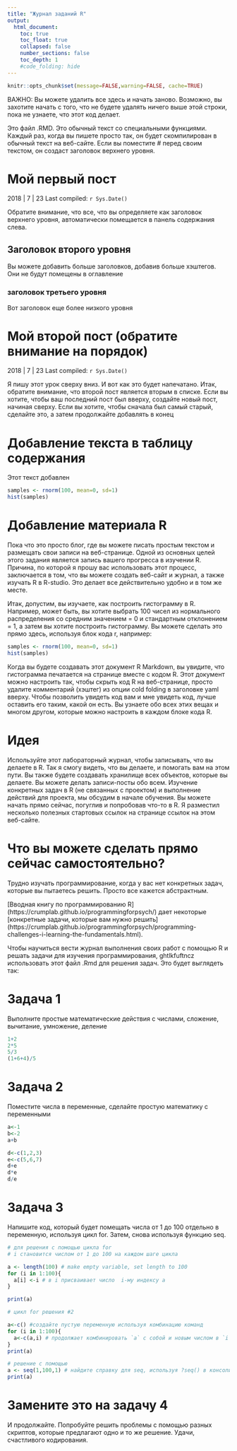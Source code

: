 ```yaml
---
title: "Журнал заданий R"
output:
  html_document:
    toc: true
    toc_float: true
    collapsed: false
    number_sections: false
    toc_depth: 1
    #code_folding: hide
---
```


```r
knitr::opts_chunk$set(message=FALSE,warning=FALSE, cache=TRUE)
```

ВАЖНО: Вы можете удалить все здесь и начать заново. Возможно, вы захотите начать с того, что не будете удалять ничего выше этой строки, пока не узнаете, что этот код делает.

Это файл .RMD. Это обычный текст со специальными функциями. Каждый раз, когда вы пишете просто так, он будет скомпилирован в обычный текст на веб-сайте. Если вы поместите \# перед своим текстом, он создаст заголовок верхнего уровня.

# Мой первый пост

2018 | 7 | 23 Last compiled: `r Sys.Date()`

Обратите внимание, что все, что вы определяете как заголовок верхнего уровня, автоматически помещается в панель содержания слева.

## Заголовок второго уровня

Вы можете добавить больше заголовков, добавив больше хэштегов. Они не будут помещены в оглавление

### заголовок третьего уровня

Вот заголовок еще более низкого уровня

# Мой второй пост (обратите внимание на порядок)

2018 | 7 | 23 Last compiled: `r Sys.Date()`


Я пишу этот урок сверху вниз. И вот как это будет напечатано. Итак, обратите внимание, что второй пост является вторым в списке. Если вы хотите, чтобы ваш последний пост был вверху, создайте новый пост, начиная сверху. Если вы хотите, чтобы сначала был самый старый, сделайте это, а затем продолжайте добавлять в конец

# Добавление текста в таблицу содержания

Этот текст добавлен 

```r
samples <- rnorm(100, mean=0, sd=1)
hist(samples)
```

# Добавление материала R

Пока что это просто блог, где вы можете писать простым текстом и размещать свои записи на веб-странице. Одной из основных целей этого задания является запись вашего прогресса в изучении R. Причина, по которой я прошу вас использовать этот процесс, заключается в том, что вы можете создать веб-сайт и журнал, а также изучать R в R-studio. Это делает все действительно удобно и в том же месте.

Итак, допустим, вы изучаете, как построить гистограмму в R. Например, может быть, вы хотите выбрать 100 чисел из нормального распределения со средним значением = 0 и стандартным отклонением = 1, а затем вы хотите построить гистограмму. Вы можете сделать это прямо здесь, используя блок кода r, например:


```r
samples <- rnorm(100, mean=0, sd=1)
hist(samples)
```

Когда вы будете создавать этот документ R Markdown, вы увидите, что гистограмма печатается на странице вместе с кодом R. Этот документ можно настроить так, чтобы скрыть код R на веб-странице, просто удалите комментарий (хэштег) из опции cold folding  в заголовке yaml вверху. Чтобы позволить увидеть код вам и мне увидеть код, лучше оставить его таким, какой он есть. Вы узнаете обо всех этих вещах и многом другом, которые можно настроить в каждом блоке кода R.

# Идея

Используйте этот лабораторный журнал, чтобы записывать, что вы делаете в R. Так я смогу видеть, что вы делаете, и помогать вам на этом пути. Вы также будете создавать хранилище всех объектов, которые вы делаете. Вы можете делать записи-посты обо всем. Изучение конкретных задач в R (не связанных с проектом) и выполнение действий для проекта, мы обсудим в начале обучения. Вы можете начать прямо сейчас, погуглив и попробовав что-то в R. Я разместил несколько полезных стартовых ссылок на странице ссылок на этом веб-сайте.

# Что вы можете сделать прямо сейчас самостоятельно?

Трудно изучать программирование, когда у вас нет конкретных задач, которые вы пытаетесь решить. Просто все кажется абстрактным.

[Вводная книгу по программированию R] (https://crumplab.github.io/programmingforpsych/) дает некоторые [конкретные задачи, которые вам нужно решить] (https://crumplab.github.io/programmingforpsych/programming-challenges-i-learning-the-fundamentals.html).

Чтобы научиться вести журнал выполнения своих работ с помощью R и решать задачи для изучения программирования, ghtlkfuftncz использовать этот файл .Rmd для решения задач. Это будет выглядеть так:

# Задача 1

Выполните простые математические действия с числами, сложение, вычитание, умножение, деление

```r
1+2
2*5
5/3
(1+6+4)/5

```

# Задача 2

Поместите числа в переменные, сделайте простую математику с переменными

```r
a<-1
b<-2
a+b

d<-c(1,2,3)
e<-c(5,6,7)
d+e
d*e
d/e

```

# Задача 3

Напишите код, который будет помещать числа от 1 до 100 отдельно в переменную, используя цикл for. Затем, снова используя функцию seq.

```r
# для решения с помощью цикла for
# i становится числом от 1 до 100 на каждом шаге цикла

a <- length(100) # make empty variable, set length to 100
for (i in 1:100){
  a[i] <-i # в i присваивает число  i-му индексу a
}

print(a)

# цикл for решения #2

a<-c() #создайте пустую переменную используя комбинацию команд
for (i in 1:100){
  a<-c(a,i) # продолжает комбинировать `a` с собой и новым числом в `i`
}
print(a)

# решение с помощью 
a <- seq(1,100,1) # найдите справку для seq, используя ?seq() в консоли
print(a)

```

# Замените это на задачу 4

И продолжайте. Попробуйте решить проблемы с помощью разных скриптов, которые предлагают одно и то же решение. Удачи, счастливого кодирования.
